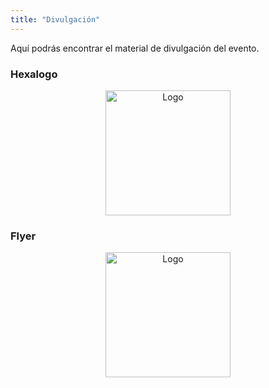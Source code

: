 ```yaml
---
title: "Divulgación"
---
```

Aquí podrás encontrar el material de divulgación del evento.


### Hexalogo

<center>
<img src="imagenes/hexalogo.jpg" alt="Logo" width="200" height="200">
</center>


### Flyer

<center>
<img src="imagenes/Flyer1.jpg" alt="Logo" width="200" height="200">
</center>
